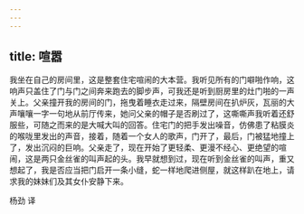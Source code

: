 ```yaml
---
---
---
```

title: 喧嚣
---




我坐在自己的房间里，这是整套住宅喧闹的大本营。我听见所有的门噼啪作响，这响声只盖住了门与门之间奔来跑去的脚步声，可我还是听到厨房里的灶门啪的一声关上。父亲撞开我的房间的门，拖曳着睡衣走过来，隔壁房间在扒炉灰，瓦丽的大声嚷嚷一字一句地从前厅传来，她问父亲的帽子是否刷过了，这嘶嘶声我听着还舒服些，可随之而来的是大喊大叫的回答。住宅门的把手发出噪音，仿佛患了粘膜炎的喉咙里发出的声音，接着，随着一个女人的歌声，门开了，最后，门被猛地撞上了，发出沉闷的巨响。父亲走了，现在开始了更轻柔、更漫不经心、更绝望的喧闹，这是两只金丝雀的叫声起的头。我早就想到过，现在听到金丝雀的叫声，重又想起了，我是否应当把门启开一条小缝，蛇一样地爬进侧屋，就这样趴在地上，请求我的妹妹们及其女仆安静下来。

杨劲 译